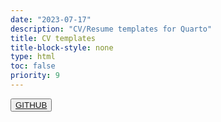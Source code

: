 ```yaml
---
date: "2023-07-17"
description: "CV/Resume templates for Quarto"
title: CV templates  
title-block-style: none
type: html
toc: false
priority: 9
---
```


<button type="button" class="btn btn-outline-success"><a href="https://github.com/schochastics/quarto-cv">GITHUB</a></button>
